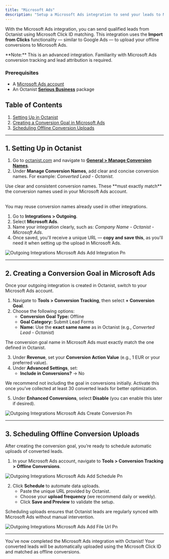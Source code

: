 ```yaml
---
title: "Microsoft Ads"
description: "Setup a Microsoft Ads integration to send your leads to Microsoft Ads"
---
```


With the Microsoft Ads integration, you can send qualified leads from Octanist using Microsoft Click ID matching. This integration uses the **Import from Clicks** functionality — similar to Google Ads — to upload your offline conversions to Microsoft Ads.

<Note>
  **Note:** This is an advanced integration. Familiarity with Microsoft Ads conversion tracking and lead attribution is required.
</Note>

### Prerequisites

- A [Microsoft Ads account](https://ads.microsoft.com/)
- An Octanist [**Serious Business**](https://octanist.com/pricing/) package

## Table of Contents

1. [Setting Up in Octanist](#1-setting-up-in-octanist)
2. [Creating a Conversion Goal in Microsoft Ads](#2-creating-a-conversion-goal-in-microsoft-ads)
3. [Scheduling Offline Conversion Uploads](#3-scheduling-offline-conversion-uploads)

---

## 1. Setting Up in Octanist

1. Go to [octanist.com](https://octanist.com/) and navigate to [**General \> Manage Conversion Names**](https://octanist.com/organization/settings/).
2. Under **Manage Conversion Names**, add clear and concise conversion names. For example: _Converted Lead - Octanist_.

<Warning>
  Use clear and consistent conversion names. These **must exactly match** the conversion names used in your Microsoft Ads account.

  \
  You may reuse conversion names already used in other integrations.
</Warning>

1. Go to **Integrations \> Outgoing**.
2. Select **Microsoft Ads**.
3. Name your integration clearly, such as: _Company Name - Octanist - Microsoft Ads_.
4. Once saved, you'll receive a unique URL — **copy and save this**, as you'll need it when setting up the upload in Microsoft Ads.

![Outgoing Integrations Microsoft Ads Add Integration Pn](/images/outgoing-integrations-microsoft-ads-add-integration.png)

---

## 2. Creating a Conversion Goal in Microsoft Ads

Once your outgoing integration is created in Octanist, switch to your Microsoft Ads account.

1. Navigate to **Tools \> Conversion Tracking**, then select **\+ Conversion Goal**.
2. Choose the following options:
   - **Conversion Goal Type:** Offline
   - **Goal Category:** Submit Lead Forms
   - **Name:** Use the **exact same name** as in Octanist (e.g., _Converted Lead - Octanist_)

<Warning>
  The conversion goal name in Microsoft Ads must exactly match the one defined in Octanist.
</Warning>

3. Under **Revenue**, set your **Conversion Action Value** (e.g., 1 EUR or your preferred value).
4. Under **Advanced Settings**, set:
   - **Include in Conversions?** → No

<Note>
  We recommend not including the goal in conversions initially. Activate this once you’ve collected at least 30 converted leads for better optimization.
</Note>

5. Under **Enhanced Conversions**, select **Disable** (you can enable this later if desired).

![Outgoing Integrations Microsoft Ads Create Conversion Pn](/images/outgoing-integrations-microsoft-ads-create-conversion.png)

---

## 3. Scheduling Offline Conversion Uploads

After creating the conversion goal, you’re ready to schedule automatic uploads of converted leads.

1. In your Microsoft Ads account, navigate to **Tools \> Conversion Tracking \> Offline Conversions**.

![Outgoing Integrations Microsoft Ads Add Schedule Pn](/images/outgoing-integrations-microsoft-ads-add-schedule.png)

2. Click **Schedule** to automate data uploads.
   - Paste the unique URL provided by Octanist.
   - Choose your **upload frequency** (we recommend daily or weekly).
   - Click **Save and Preview** to validate the setup.

<Note>
  Scheduling uploads ensures that Octanist leads are regularly synced with Microsoft Ads without manual intervention.
</Note>

![Outgoing Integrations Microsoft Ads Add File Url Pn](/images/outgoing-integrations-microsoft-ads-add-file-url.png)

---

You’ve now completed the Microsoft Ads integration with Octanist\! Your converted leads will be automatically uploaded using the Microsoft Click ID and matched as offline conversions.